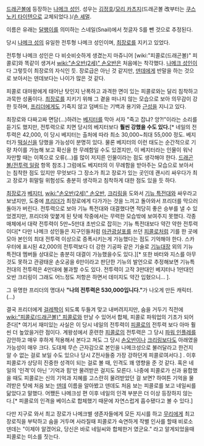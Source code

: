 [[드래곤볼]]에 등장하는 [[나메크 성인]]. 성우는 [[김정호]]/[[모리 카츠지]](드래곤볼 改부터는 [[쿠스노키 타이텐]]으로 교체되었다.)/[[숀 셰멀]].

이름은 유래는 [[달팽이]]를 의미하는 스네일(Snail)에서 첫글자 S를 뺀 것으로 추정된다.

당시 [[나메크 성]]의 유일한 전투형 나메크 성인이며, [[최장로]]를 지키고 있었다. 

전투형 나메크 성인은 다 비슷비슷하게 생겼는지 마쥬니어 [wiki:"피콜로(드래곤볼)" 피콜로]와 똑같이 생겨서 [[wiki:"손오반(2세)" 손오반]]은 처음에는 착각했다. [[나메크 성인]]이 다 그렇듯이 최장로의 자식인 듯. 장로급은 아닌 것 같지만, [[덴데]]에게 반말을 하는 것으로 보아서는 덴데보다는 나이가 많은 것 같다.

피콜로 대마왕에게 태어난 탓인지 난폭하고 과격한 면이 있는 피콜로와는 달리 침착하고 과묵한 성품이다. [[최장로]]를 지키기 위해 그 곁을 떠나지 않는 모습으로 보아 의무감이 강한 듯하며, [[프리더]]에게도 기죽지 않고 덤벼드는 기백과 용기와 [[근성]]을 지니고 있다.

최장로와 다짜고짜 면담(...)하려는 [[베지터]]를 막아 서자 "죽고 잡냐? 앙?!"이라는 소리를 듣기도 했지만, 전투력으로 치면 당시의 베지터보다 '''훨씬 강했을 수도 있다.'''[* 네일의 전투력은 42,000, 이 당시 베지터는 출처에 따라 최소 30,000~최대 55,000 정도. 베지터가 [[떡실신]]을 당했을 가능성이 분명히 있다. 물론 베지터의 이런 태도는 순간적으로 기량 차이를 가늠해 보고 확신을 한 무례함일 수도 있겠지만, 이 베지터라는 인물이 워낙 자만할 때는 이쪽으로 오류(...)를 많이 저지른 인물이라는 점도 생각해야 한다. [[드래곤볼/전투력 일람]] 항목 참조.] 그럼에도 베지터의 이 무례함을 받아주는 모습으로 보아서는 침착한 점도 있지만 무엇보다 그 장소가 최고 장로가 있는 곳인데 괜시리 싸우다가 최고 장로가 휘말릴 위험성도 충분히 생각하고 침착하게 대한 점도 있을 듯 하다.

[[최장로]]가 [[베지터]], [[wiki:"손오반(2세)" 손오반]], [[크리링]]을 도와서 [[기뉴 특전대]]와 싸우라고 보냈지만, 도중에 [[프리더]]가 최장로에게 다가가는 것을 느끼고 돌아와서 프리더를 막으러 돌아가 버린다. 전투력으로 보아 기뉴 특전대와 대결했다면 적당히 좋은 승부를 낼 수 있었겠지만, 프리더와 맞붙게 된 탓에 작중에서는 무력한 모습밖에 보여주지 못했다. 각종 매체에서 대략 전투력이 5만~5만대 초반으로 잡히는 기뉴 특전대보다 약간 약한 전투력이다[* 다만 나메크 성인들은 지구인들처럼 [[마관광살포]]를 쓰던 [[피콜로]]처럼 기를 한 곳에 모아 본인의 최대 전투력 이상으로 증폭시키는게 가능했다는 점도 기억해야 한다. 스카우터에 표시된 42,000의 전투력보다 더 강한 기공파 같은 기술로 [[기뉴]]대장 외의 기뉴 특전대 멤버들 상대로는 충분히 대결이 가능했을수도 있다.][* 또한 바터와 지스를 아무것도 못하고 관광태운 손오공을 6만이라고 판단한 기뉴의 발언으로 추정해보면 기뉴특전대의 전투력은 4만대에 불과할 수도 있다. 전투력이 고작 3만대인 베지터나 1만대인 오반 크리링이 그래도 어느정도 저항은 하면서 데미지도 약간 입혔으니... ].

그 유명한 프리더의 명대사 '''"나의 전투력은 530,000입니다."'''가 나오게 만든 캐릭터.(…)

결국 프리더에게 [[걸레]]짝이 되도록 두들겨 맞고 내버려지지만, 숨을 거두기 직전에 [[wiki:"피콜로(드래곤볼)" 피콜로]]와 만날 수 있어서 합체, 피콜로 파워업의 기초가 되어준다[* 여기서 재미있는 사실은 이 당시 네일의 전투력이 [[피콜로]]의 전투력 보다 아마 훨씬 더 높았을거란 점이다. 계왕성에서 훈련한 [[피콜로]]의 전투력은 그 당시 [[파워 인플레]]를 감안하고 매우 후하게 적용해서 본다고 쳐도 그 당시 [[손오반]]이나 [[크리링]]보다도 아래였을 가능성이 매우 크다. 도대체 무슨 근자감으로 본인을 나메크성으로 불러달라고 한건지 알 수 없는 걸로 보일 수도 있으나 당시 Z전사들중 가장 강하던게 피콜로여서다.] . 이후 피콜로가 상당히 진중한 성격이 되는 걸로 볼 때, 인격도 꽤 영향을 준 것 같다. 혹은 네일의 '인격'이 아닌 '기억과 힘'만 물려받은 걸지도 모른다. 나중에 피콜로가 신과 융합했을 때도 피콜로는 신의 기억과 지혜를 고스란히 물려받았던 걸 보면? 하여튼 기억을 물려받은 탓에 처음 보는 [[덴데]] 이름을 알아봤고 덴데도 처음 보는 피콜로를 보고 네일씨를 닮았다고 말했다. 어쨌든 나메크성 편 이후 네일의 인격 부분은 더 이상 등장하지 않는다.[* 피콜로의 인격을 베이스로 합체했기 때문에 자연스럽게 흡수됐다고 볼 수 있다.]

다만 지구로 와서 최고 장로가 나메크별 생존자들에게 모든 지시를 하고 [[무리]]에게 최고 장로직을 부탁하고 숨을 거두며 사라질때 피콜로가 숙연하게 작별 인사를 할때 비로소 덴데는 "이제야 알겠어요, 당신은 바로 네일씨와 합체한거 였군요." 라고 알게되었을때 피콜로는 미소를 짓는다.
